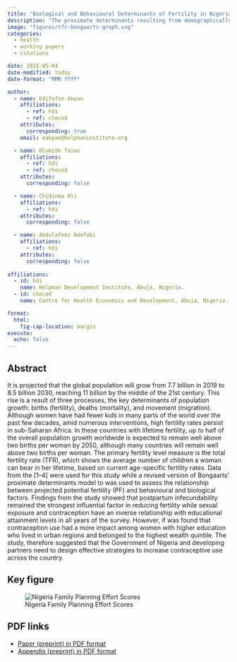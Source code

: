 ```yaml
---
title: "Biological and Behavioural Determinants of Fertility in Nigeria"
description: "The proximate determinants resulting from demographically observed fertility serve to mediate the influence of culture, socioeconomic conditions, and related background determinants on reproductive behaviour."
image: "figures/tfr-bongaarts-graph.svg"
categories:
  - health
  - working papers
  - citations

date: 2023-05-04
date-modified: today
date-format: "MMM YYYY"

author:
  - name: Edifofon Akpan
    affiliations:
      - ref: hdi
      - ref: checod
    attributes:
      corresponding: true
    email: eakpan@helpmaninstitute.org

  - name: Olumide Taiwo
    affiliations:
      - ref: hdi
      - ref: checod
    attributes:
      corresponding: false

  - name: Chidinma Oli
    affiliations:
      - ref: hdi
    attributes:
      corresponding: false

  - name: Abdulafeez Adefabi
    affiliations:
      - ref: hdi
    attributes:
      corresponding: false
      
affiliations:
  - id: hdi
    name: Helpman Development Institute, Abuja, Nigeria.
  - id: checod
    name: Centre for Health Economics and Development, Abuja, Nigeria.

format: 
  html: 
    fig-cap-location: margin
execute:
  echo: false
---
```


## Abstract

It is projected that the global population will grow from 7.7 billion in 2019 to 8.5 billion 2030, reaching 11 billion by the middle of the 21st century. This rise is a result of three processes, the key determinants of population growth: births (fertility), deaths (mortality), and movement (migration). Although women have had fewer kids in many parts of the world over the past few decades, amid numerous interventions, high fertility rates persist in sub-Saharan Africa. In these countries with lifetime fertility, up to half of the overall population growth worldwide is expected to remain well above two births per woman by 2050, although many countries will remain well above two births per woman. The primary fertility level measure is the total fertility rate (TFR), which shows the average number of children a woman can bear in her lifetime, based on current age-specific fertility rates. Data from the \[1--4\] were used for this study while a revised version of Bongaarts' proximate determinants model to was used to assess the relationship between projected potential fertility (PF) and behavioural and biological factors. Findings from the study showed that postpartum infecundability remained the strongest influential factor in reducing fertility while sexual exposure and contraception have an inverse relationship with educational attainment levels in all years of the survey. However, if was found that contraception use had a more impact among women with higher education who lived in urban regions and belonged to the highest wealth quintile. The study, therefore suggested that the Government of Nigeria and developing partners need to design effective strategies to increase contraceptive use across the country.

## Key figure

![Nigeria Family Planning Effort Scores](figures/tfr-bongaarts-graph.svg)

## PDF links

-   [Paper (preprint) in PDF format](tfr-determinants-bongaarts.pdf)
-   [Appendix (preprint) in PDF format](tfr-determinants-bongaarts.pdf)
